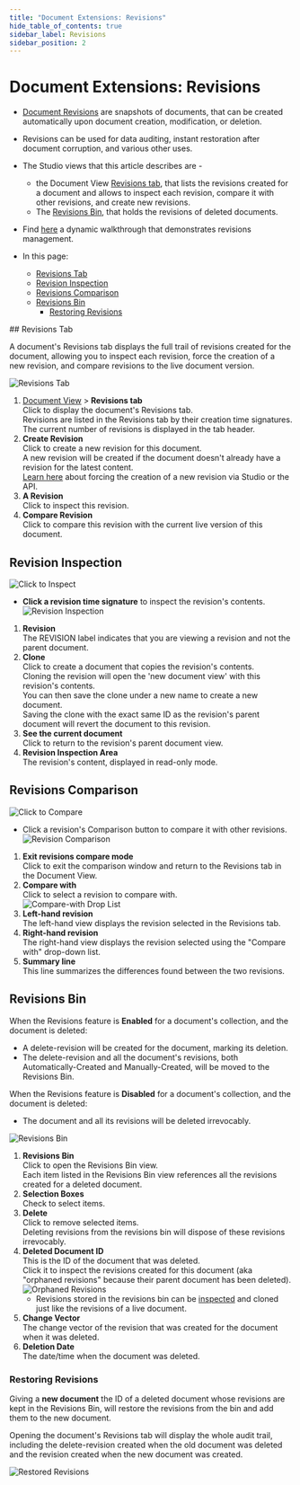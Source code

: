 ```yaml
---
title: "Document Extensions: Revisions"
hide_table_of_contents: true
sidebar_label: Revisions
sidebar_position: 2
---
```



# Document Extensions: Revisions
<Admonition type="note" title="">

* [Document Revisions](../../../document-extensions/revisions/overview.mdx) 
  are snapshots of documents, that can be created automatically upon 
  document creation, modification, or deletion.  
* Revisions can be used for data auditing, instant restoration after 
  document corruption, and various other uses.  
* The Studio views that this article describes are -  
   * the Document View [Revisions tab](../../../studio/database/document-extensions/revisions.mdx#revisions-tab), 
     that lists the revisions created for a document and allows to inspect 
     each revision, compare it with other revisions, and create new revisions.  
   * The [Revisions Bin](../../../studio/database/document-extensions/revisions.mdx#revisions-bin), 
     that holds the revisions of deleted documents.  
* Find [here](../../../document-extensions/revisions/overview.mdx#how-it-works) 
  a dynamic walkthrough that demonstrates revisions management.  

* In this page:
  * [Revisions Tab](../../../studio/database/document-extensions/revisions.mdx#revisions-tab)  
  * [Revision Inspection](../../../studio/database/document-extensions/revisions.mdx#revision-inspection)  
  * [Revisions Comparison](../../../studio/database/document-extensions/revisions.mdx#revisions-comparison)  
  * [Revisions Bin](../../../studio/database/document-extensions/revisions.mdx#revisions-bin)  
     * [Restoring Revisions](../../../studio/database/document-extensions/revisions.mdx#restoring-revisions)  

</Admonition>
## Revisions Tab

A document's Revisions tab displays the full trail of revisions created for the document, 
allowing you to inspect each revision, force the creation of a new revision, and compare 
revisions to the live document version.  

![Revisions Tab](./assets/document-revisions.png)

1. [Document View](../../../studio/database/documents/document-view.mdx) &gt; **Revisions tab**  
   Click to display the document's Revisions tab.  
   Revisions are listed in the Revisions tab by their creation time signatures.  
   The current number of revisions is displayed in the tab header.  
2. **Create Revision**  
   Click to create a new revision for this document.  
   A new revision will be created if the document doesn't already have a revision for the latest content.  
   [Learn here](../../../document-extensions/revisions/overview.mdx#force-revision-creation) 
   about forcing the creation of a new revision via Studio or the API.  
3. **A Revision**  
   Click to inspect this revision.  
4. **Compare Revision**  
   Click to compare this revision with the current live version of this document.  



## Revision Inspection

![Click to Inspect](./assets/click-revision.png)

* **Click a revision time signature** to inspect the revision's contents.  
![Revision Inspection](./assets/revision-inspection.png)

1. **Revision**  
   The REVISION label indicates that you are viewing a revision and not 
   the parent document.  
2. **Clone**  
   Click to create a document that copies the revision's contents.  
   <Admonition type="info" title="">
   Cloning the revision will open the 'new document view' with this revision's contents.  
   You can then save the clone under a new name to create a new document.  
   Saving the clone with the exact same ID as the revision's parent document will revert the document to this revision.  
   </Admonition>
3. **See the current document**  
   Click to return to the revision's parent document view.  
4. **Revision Inspection Area**  
   The revision's content, displayed in read-only mode.  




## Revisions Comparison

![Click to Compare](./assets/click-to-compare.png)

* Click a revision's Comparison button to compare it with other revisions.  
![Revision Comparison](./assets/revision-comparison.png)

1. **Exit revisions compare mode**  
   Click to exit the comparison window and return to the Revisions tab in the Document View.  
2. **Compare with**  
   Click to select a revision to compare with.  
   ![Compare-with Drop List](./assets/compare-with-drop-list.png)
3. **Left-hand revision**  
   The left-hand view displays the revision selected in the Revisions tab.  
4. **Right-hand revision**  
  The right-hand view displays the revision selected using the "Compare with" drop-down list.  
5. **Summary line**  
  This line summarizes the differences found between the two revisions.  



## Revisions Bin

When the Revisions feature is **Enabled** for a document's collection, and the document is deleted:  

* A delete-revision will be created for the document, marking its deletion.  
* The delete-revision and all the document's revisions, both Automatically-Created 
  and Manually-Created, will be moved to the Revisions Bin.  

When the Revisions feature is **Disabled** for a document's collection, and the document is deleted:  

* The document and all its revisions will be deleted irrevocably.  


![Revisions Bin](./assets/revisions-bin.png)

1. **Revisions Bin**  
   Click to open the Revisions Bin view.  
   Each item listed in the Revisions Bin view references all the revisions created for a deleted document.  
2. **Selection Boxes**  
   Check to select items.  
3. **Delete**  
   Click to remove selected items.  
   Deleting revisions from the revisions bin will dispose of these revisions irrevocably.  
4. **Deleted Document ID**  
   This is the ID of the document that was deleted.  
   Click it to inspect the revisions created for this document (aka "orphaned revisions" 
   because their parent document has been deleted).  
   ![Orphaned Revisions](./assets/orphaned-revisions.png)
     * Revisions stored in the revisions bin can be 
       [inspected](../../../studio/database/document-extensions/revisions.mdx#revision-inspection) 
       and cloned just like the revisions of a live document.  
5. **Change Vector**  
   The change vector of the revision that was created for the document when it was deleted.  
6. **Deletion Date**  
   The date/time when the document was deleted.  
### Restoring Revisions

Giving a **new document** the ID of a deleted document whose revisions are 
kept in the Revisions Bin, will restore the revisions from the bin and add 
them to the new document.  

Opening the document's Revisions tab will display the whole audit trail, 
including the delete-revision created when the old document was deleted 
and the revision created when the new document was created.  

![Restored Revisions](./assets/restored-revisions.png)



